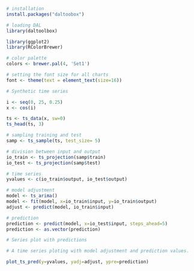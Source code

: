 ```r
# installation 
install.packages("daltoobox")

# loading DAL
library(daltoolbox) 
```

```r
library(ggplot2)
library(RColorBrewer)

# color palette
colors <- brewer.pal(4, 'Set1')

# setting the font size for all charts
font <- theme(text = element_text(size=16))
```

```r
# Synthetic time series

i <- seq(0, 25, 0.25)
x <- cos(i)

ts <- ts_data(x, sw=0)
ts_head(ts, 3)
```

```r
# sampling training and test
samp <- ts_sample(ts, test_size= 5)

# division between input and output
io_train <- ts_projection(samp$train)
io_test <- ts_projection(samp$test)

# time series
yvalues <- c(io_train$output, io_test$output)

# model adjustment
model <- ts_arima()
model <- fit(model, x=io_train$input, y=io_train$output)
adjust <- predict(model, io_train$input)

# prediction
prediction <- predict(model, x=io_test$input, steps_ahead=5)
prediction <- as.vector(prediction)
```

```r
# Series plot with predictions

# A time series ploting with model adjustment and prediction values. 

plot_ts_pred(y=yvalues, yadj=adjust, ypre=prediction)
```

